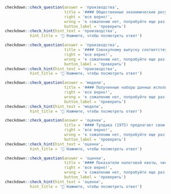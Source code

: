 
```r
checkdown::check_question(answer = 'производства', 
                          title = '#### Общественные экономические ресурсы используются для ____________ (**производство**) продукции монополии.',
                          right = 'все верно!', 
                          wrong = 'к сожалению нет, попробуйте еще раз...',
                          button_label = 'проверить')
checkdown::check_hint(hint_text = 'производства',
           hint_title = '🔎 Нажмите, чтобы посмотреть ответ')                          
```

```r
checkdown::check_question(answer = 'производства', 
                          title = '#### Совокупному выпуску соответствует доход, получаемый владельцами факторов производства - труда, капитала и земли, которые используются для ____________ (**производство**) выпуска.',
                          right = 'все верно!', 
                          wrong = 'к сожалению нет, попробуйте еще раз...',
                          button_label = 'проверить')
checkdown::check_hint(hint_text = 'производства',
           hint_title = '🔎 Нажмите, чтобы посмотреть ответ')                          
```

```r
checkdown::check_question(answer = 'модели', 
                          title = '#### Полученные наборы данных используются для оценки ____________ (**модель**) логистической регрессии.',
                          right = 'все верно!', 
                          wrong = 'к сожалению нет, попробуйте еще раз...',
                          button_label = 'проверить')
checkdown::check_hint(hint_text = 'модели',
           hint_title = '🔎 Нажмите, чтобы посмотреть ответ')                          
```

```r
checkdown::check_question(answer = 'оценки', 
                          title = '#### Тулдава (1975) предлагает свою формулу удобочитаемости и высказывает идею использовать для ____________ (**оценка**) трудности текста дополнительный предиктор – количество многозначных слов.',
                          right = 'все верно!', 
                          wrong = 'к сожалению нет, попробуйте еще раз...',
                          button_label = 'проверить')
checkdown::check_hint(hint_text = 'оценки',
           hint_title = '🔎 Нажмите, чтобы посмотреть ответ')                          
```

```r
checkdown::check_question(answer = 'оценки', 
                          title = '#### Показатели налоговой квоты, чистой прибыли, налогового бремени могут использоваться для ____________ (**оценка**) оптимальности выбора систем налогообложения.',
                          right = 'все верно!', 
                          wrong = 'к сожалению нет, попробуйте еще раз...',
                          button_label = 'проверить')
checkdown::check_hint(hint_text = 'оценки',
           hint_title = '🔎 Нажмите, чтобы посмотреть ответ')                          
```
